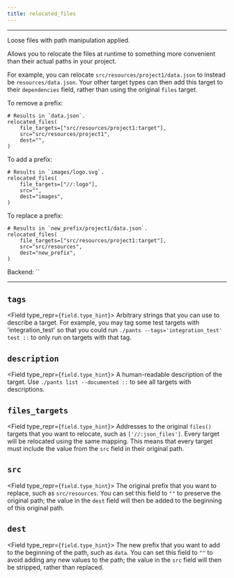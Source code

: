```yaml
---
title: relocated_files
---
```



---

Loose files with path manipulation applied.

Allows you to relocate the files at runtime to something more convenient than
their actual paths in your project.

For example, you can relocate `src/resources/project1/data.json` to instead be
`resources/data.json`. Your other target types can then add this target to their
`dependencies` field, rather than using the original `files` target.

To remove a prefix:

```
# Results in `data.json`.
relocated_files(
    file_targets=["src/resources/project1:target"],
    src="src/resources/project1",
    dest="",
)
```

To add a prefix:

```
# Results in `images/logo.svg`.
relocated_files(
    file_targets=["//:logo"],
    src="",
    dest="images",
)
```

To replace a prefix:

```
# Results in `new_prefix/project1/data.json`.
relocated_files(
    file_targets=["src/resources/project1:target"],
    src="src/resources",
    dest="new_prefix",
)
```

Backend: <span className="color--primary">``</span>

---

<span className={styles.options}>

## `tags`

<Field type_repr={`field.type_hint`}>
  Arbitrary strings that you can use to describe a target. For example, you may
  tag some test targets with &#x27;integration_test&#x27; so that you could run
  `./pants --tags='integration_test' test ::` to only run on targets with that
  tag.
</Field>

## `description`

<Field type_repr={`field.type_hint`}>
  A human-readable description of the target. Use `./pants list --documented ::`
  to see all targets with descriptions.
</Field>

## `files_targets`

<Field type_repr={`field.type_hint`}>
  Addresses to the original `files()` targets that you want to relocate, such as
  `['//:json_files']`. Every target will be relocated using the same mapping.
  This means that every target must include the value from the `src` field in
  their original path.
</Field>

## `src`

<Field type_repr={`field.type_hint`}>
  The original prefix that you want to replace, such as `src/resources`. You can
  set this field to `""` to preserve the original path; the value in the `dest`
  field will then be added to the beginning of this original path.
</Field>

## `dest`

<Field type_repr={`field.type_hint`}>
  The new prefix that you want to add to the beginning of the path, such as
  `data`. You can set this field to `""` to avoid adding any new values to the
  path; the value in the `src` field will then be stripped, rather than
  replaced.
</Field>

</span>

